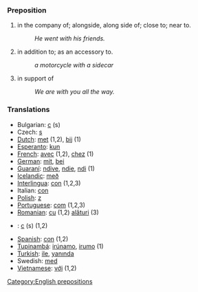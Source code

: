 === Preposition ===
#in the company of; alongside, along side of; close to; near to.
#:''He went with his friends.''
#in addition to; as an accessory to.
#:''a motorcycle with a sidecar''
#in support of
#:''We are with you all the way.''

=== Translations ===
*Bulgarian: [[с]] (s)
*Czech: [[s]]
*[[Dutch]]: [[met]] (1,2), [[bij]] (1)
*[[Esperanto]]: [[kun]]
*[[French]]: [[avec]] (1,2), [[chez]] (1)
*[[German]]: [[mit]], [[bei]]
*[[Guaraní]]: [[ndive]], [[ndie]], [[ndi]] (1)
*[[Icelandic]]: [[með]]
*[[Interlingua]]: [[con]] (1,2,3)
*Italian: [[con]]
*[[Polish]]: [[z]]
*[[Portuguese]]: [[com]] (1,2,3)
*[[Romanian]]: [[cu]] (1,2) [[alături]] (3)
*{{ru}}: [[с]] (s) (1,2)
*[[Spanish]]: [[con]] (1,2)
*[[Tupinambá]]: [[irúnamo]], [[irumo]] (1)
*[[Turkish]]: [[ile]], [[yanında]]
*Swedish: [[med]]
*[[Vietnamese]]: [[với]] (1,2)

[[Category:English prepositions]]